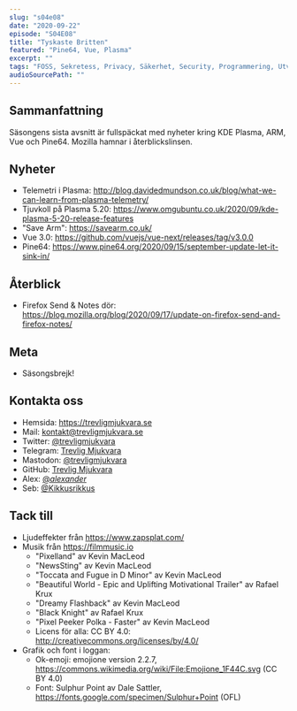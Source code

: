 ```yaml
---
slug: "s04e08"
date: "2020-09-22"
episode: "S04E08"
title: "Tyskaste Britten"
featured: "Pine64, Vue, Plasma"
excerpt: "" 
tags: "FOSS, Sekretess, Privacy, Säkerhet, Security, Programmering, Utveckling, RaspberryPi, Mjukvara, PinePhone, Technology, Linux, Open Source, Plasma, telemetry, arm, SoftBank, Nvidia, vue, vue 3.0, pine64, firefox send, firefox, notes, rust, pixelfed" 
audioSourcePath: ""
---
```

## Sammanfattning
Säsongens sista avsnitt är fullspäckat med nyheter kring KDE Plasma, ARM, Vue och Pine64. Mozilla hamnar i återblickslinsen.

## Nyheter
- Telemetri i Plasma: http://blog.davidedmundson.co.uk/blog/what-we-can-learn-from-plasma-telemetry/
- Tjuvkoll på Plasma 5.20: https://www.omgubuntu.co.uk/2020/09/kde-plasma-5-20-release-features
- "Save Arm": https://savearm.co.uk/
- Vue 3.0: https://github.com/vuejs/vue-next/releases/tag/v3.0.0
- Pine64: https://www.pine64.org/2020/09/15/september-update-let-it-sink-in/

## Återblick
- Firefox Send & Notes dör: https://blog.mozilla.org/blog/2020/09/17/update-on-firefox-send-and-firefox-notes/

## Meta 
- Säsongsbrejk!

## Kontakta oss
- Hemsida: https://trevligmjukvara.se
- Mail: kontakt@trevligmjukvara.se
- Twitter: [@trevligmjukvara](https://twitter.com/trevligmjukvara)
- Telegram: [Trevlig Mjukvara](https://t.me/trevligmjukvara)
- Mastodon: [@trevligmjukvara](https://mastodon.linuxkompis.se/@trevligmjukvara)
- GitHub: [Trevlig Mjukvara](https://github.com/trevligmjukvara)
- Alex: [@_alexander_](https://mastodon.online/@_alexander_)
- Seb: [@Kikkusrikkus](https://twitter.com/Kikkusrikkus)

## Tack till
- Ljudeffekter från https://www.zapsplat.com/
- Musik från https://filmmusic.io
  - "Pixelland" av Kevin MacLeod
  - "NewsSting" av Kevin MacLeod
  - "Toccata and Fugue in D Minor" av Kevin MacLeod
  - "Beautiful World - Epic and Uplifting Motivational Trailer" av Rafael Krux
  - "Dreamy Flashback" av Kevin MacLeod
  - "Black Knight" av Rafael Krux
  - "Pixel Peeker Polka - Faster" av Kevin MacLeod
  - Licens för alla: CC BY 4.0: http://creativecommons.org/licenses/by/4.0/
- Grafik och font i loggan:
  - Ok-emoji: emojione version 2.2.7, https://commons.wikimedia.org/wiki/File:Emojione_1F44C.svg (CC BY 4.0)
  - Font: Sulphur Point av Dale Sattler, https://fonts.google.com/specimen/Sulphur+Point (OFL)

